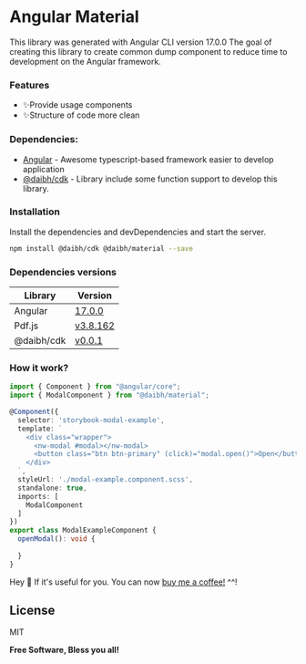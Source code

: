 
<Meta title="Material/Offcanvas/How it work" />

# Angular Material
This library was generated with Angular CLI version 17.0.0
The goal of creating this library to create common dump component to reduce time to development on the Angular framework.

### Features
- ✨Provide usage components
- ✨Structure of code more clean

### Dependencies:
- [Angular](https://angular.dev/) - Awesome typescript-based framework easier to develop application
- [@daibh/cdk](https://www.npmjs.com/package/@daibh/cdk) - Library include some function support to develop this library.

### Installation
Install the dependencies and devDependencies and start the server.

```sh
npm install @daibh/cdk @daibh/material --save
```

### Dependencies versions
| Library | Version |
| ------ | ------ |
| Angular | [17.0.0](https://github.com/angular/angular/releases/tag/17.0.0) |
| Pdf.js | [v3.8.162](https://github.com/mozilla/pdf.js/releases/tag/v3.8.162) |
| @daibh/cdk | [v0.0.1](https://www.npmjs.com/package/@daibh/cdk/v/0.0.1) |

### How it work?

```ts
import { Component } from "@angular/core";
import { ModalComponent } from "@daibh/material";

@Component({
  selector: 'storybook-modal-example',
  template: `
    <div class="wrapper">
      <nw-modal #modal></nw-modal>
      <button class="btn btn-primary" (click)="modal.open()">Open</button>
    </div>
  `,
  styleUrl: './modal-example.component.scss',
  standalone: true,
  imports: [
    ModalComponent
  ]
})
export class ModalExampleComponent {
  openModal(): void {
    
  }
}
```

Hey 👋 If it's useful for you. You can now [buy me a coffee!](https://www.buymeacoffee.com/oniwa1102s) ^^!

## License

MIT

**Free Software, Bless you all!**